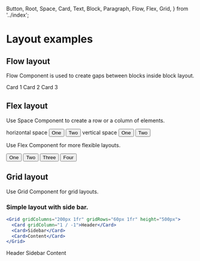   Button,
  Root,
  Space,
  Card,
  Text,
  Block,
  Paragraph,
  Flow,
  Flex,
  Grid,
} from '../index';

<Meta title="Layout" />

<Root />

# Layout examples

## Flow layout

Flow Component is used to create gaps between blocks inside block layout.

<Canvas>
  <Story name="Flow">
    <Flow gap>
      <Card>Card 1</Card>
      <Card>Card 2</Card>
      <Card>Card 3</Card>
    </Flow>
  </Story>
</Canvas>

## Flex layout

Use Space Component to create a row or a column of elements.

<Canvas>
  <Story name="Flex">
    <Flow gap>
      <Space flow="row">
        <Block>horizontal space</Block>
        <Button>One</Button>
        <Button>Two</Button>
      </Space>
      <Space flow="column">
        <Block>vertical space</Block>
        <Button>One</Button>
        <Button>Two</Button>
      </Space>
    </Flow>
  </Story>
</Canvas>

Use Flex Component for more flexible layouts.

<Canvas>
  <Story name="Flex Custom">
    <Flex flow="row" gap="4x" placeContent="space-between" placeItems="center">
      <Button>One</Button>
      <Button>Two</Button>
      <Button>Three</Button>
      <Button>Four</Button>
    </Flex>
  </Story>
</Canvas>

## Grid layout

Use Grid Component for grid layouts.

### Simple layout with side bar.

```jsx
<Grid gridColumns="200px 1fr" gridRows="60px 1fr" height="500px">
  <Card gridColumn="1 / -1">Header</Card>
  <Card>Sidebar</Card>
  <Card>Content</Card>
</Grid>
```

<Canvas>
  <Story name="Grid">
    <Grid gridColumns="200px 1fr" gridRows="60px 1fr" height="500px" gap="1x">
      <Card gridColumn="1 / -1">Header</Card>
      <Card>Sidebar</Card>
      <Card>Content</Card>
    </Grid>
  </Story>
</Canvas>
